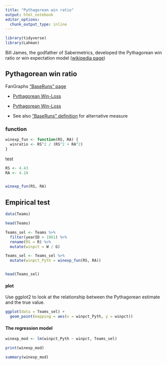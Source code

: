 ```yaml
---
title: "Pythagorean win ratio"
output: html_notebook
editor_options: 
  chunk_output_type: inline
---
```




```r

library(tidyverse)
library(Lahman)

```


Bill James, the godfather of Sabermetrics, developed the Pythagorean win ratio or win expectation model ([wikipedia page](https://en.wikipedia.org/wiki/Pythagorean_expectation))



## Pythagorean win ratio



FanGraphs ["BaseRuns" page](https://www.fangraphs.com/depthcharts.aspx?position=BaseRuns)

* [Pythagorean Win-Loss](https://www.fangraphs.com/library/principles/expected-wins-and-losses/)

* [Pythagorean Win-Loss](https://www.fangraphs.com/library/team-record-pythagorean-record-and-base-runs/)

* See also ["BaseRuns" definition](https://www.fangraphs.com/library/features/baseruns/) for alternative measure


### function

```r

winexp_fun <- function(RS, RA) {
  winratio <- RS^2 / (RS^2 + RA^2)
}

```


test

```r

RS <- 4.43
RA <- 4.18


winexp_fun(RS, RA)

```

## Empirical test

```r

data(Teams)

head(Teams)

Teams_sel <- Teams %>%
  filter(yearID > 1961) %>%
  rename(RS = R) %>%
  mutate(winpct = W / G)

Teams_sel <- Teams_sel %>%
  mutate(winpct_Pyth = winexp_fun(RS, RA))


head(Teams_sel)

```


#### plot

Use ggplot2 to look at the relationship between the Pythagorean estimate and the true value.

```r

ggplot(data = Teams_sel) +
  geom_point(mapping = aes(x = winpct_Pyth, y = winpct))

```


#### The regression model

```r

winexp_mod <- lm(winpct_Pyth ~ winpct, Teams_sel)

print(winexp_mod)

summary(winexp_mod)

```




